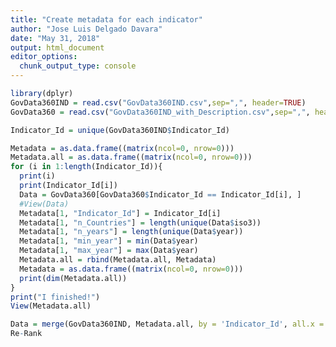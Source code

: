 ```yaml
---
title: "Create metadata for each indicator"
author: "Jose Luis Delgado Davara"
date: "May 31, 2018"
output: html_document
editor_options: 
  chunk_output_type: console
---
```


```r
library(dplyr)
GovData360IND = read.csv("GovData360IND.csv",sep=",", header=TRUE)
GovData360 = read.csv("GovData360IND_with_Description.csv",sep=",", header=TRUE)
```


```r
Indicator_Id = unique(GovData360IND$Indicator_Id)

Metadata = as.data.frame((matrix(ncol=0, nrow=0)))
Metadata.all = as.data.frame((matrix(ncol=0, nrow=0)))
for (i in 1:length(Indicator_Id)){
  print(i)
  print(Indicator_Id[i])
  Data = GovData360[GovData360$Indicator_Id == Indicator_Id[i], ]
  #View(Data)
  Metadata[1, "Indicator_Id"] = Indicator_Id[i]
  Metadata[1, "n_Countries"] = length(unique(Data$iso3))
  Metadata[1, "n_years"] = length(unique(Data$year))
  Metadata[1, "min_year"] = min(Data$year)
  Metadata[1, "max_year"] = max(Data$year)
  Metadata.all = rbind(Metadata.all, Metadata)
  Metadata = as.data.frame((matrix(ncol=0, nrow=0)))
  print(dim(Metadata.all))
}
print("I finished!")
View(Metadata.all)
```

```r
Data = merge(GovData360IND, Metadata.all, by = 'Indicator_Id', all.x = T)
Re-Rank

```

